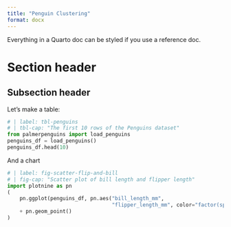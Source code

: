 ```yaml
---
title: "Penguin Clustering"
format: docx
---
```


Everything in a Quarto doc can be styled if you use a reference doc.

# Section header

## Subsection header

Let's make a table:

```python
# | label: tbl-penguins
# | tbl-cap: "The first 10 rows of the Penguins dataset"
from palmerpenguins import load_penguins
penguins_df = load_penguins()
penguins_df.head(10)
```

And a chart


```python
# | label: fig-scatter-flip-and-bill
# | fig-cap: "Scatter plot of bill length and flipper length"
import plotnine as pn
(
    pn.ggplot(penguins_df, pn.aes("bill_length_mm",
                                  "flipper_length_mm", color="factor(species)"))
    + pn.geom_point()
)
```